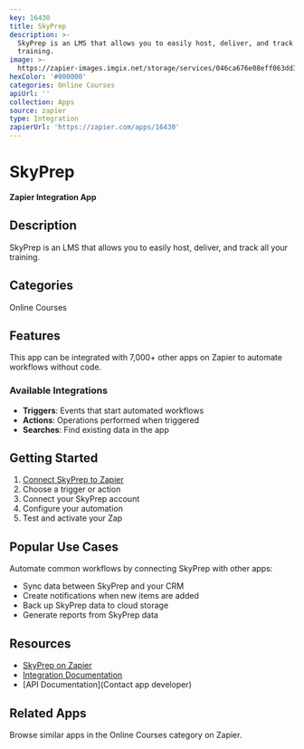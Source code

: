 ```yaml
---
key: 16430
title: SkyPrep
description: >-
  SkyPrep is an LMS that allows you to easily host, deliver, and track all your
  training.
image: >-
  https://zapier-images.imgix.net/storage/services/046ca676e08eff063dd36a414d90fd78.png?auto=format%2Ccompress&ixlib=python-3.0.0&q=50
hexColor: '#000000'
categories: Online Courses
apiUrl: ''
collection: Apps
source: zapier
type: Integration
zapierUrl: 'https://zapier.com/apps/16430'
---
```

# SkyPrep

**Zapier Integration App**

## Description

SkyPrep is an LMS that allows you to easily host, deliver, and track all your training.

## Categories

Online Courses

## Features

This app can be integrated with 7,000+ other apps on Zapier to automate workflows without code.

### Available Integrations

- **Triggers**: Events that start automated workflows
- **Actions**: Operations performed when triggered
- **Searches**: Find existing data in the app

## Getting Started

1. [Connect SkyPrep to Zapier](https://zapier.com/apps/16430)
2. Choose a trigger or action
3. Connect your SkyPrep account
4. Configure your automation
5. Test and activate your Zap

## Popular Use Cases

Automate common workflows by connecting SkyPrep with other apps:

- Sync data between SkyPrep and your CRM
- Create notifications when new items are added
- Back up SkyPrep data to cloud storage
- Generate reports from SkyPrep data

## Resources

- [SkyPrep on Zapier](https://zapier.com/apps/16430)
- [Integration Documentation](https://zapier.com/apps/16430/integrations)
- [API Documentation](Contact app developer)

## Related Apps

Browse similar apps in the Online Courses category on Zapier.
